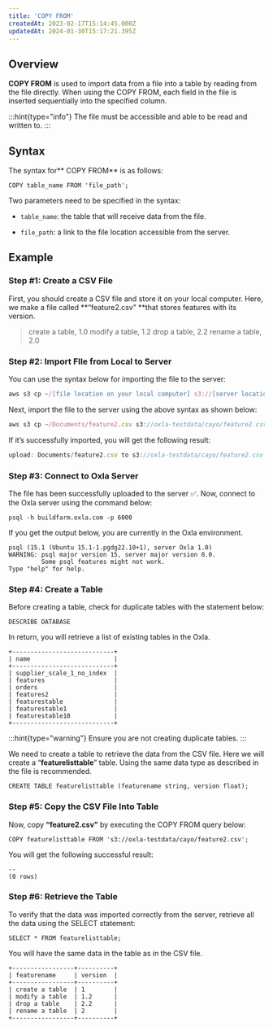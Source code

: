```yaml
---
title: 'COPY FROM'
createdAt: 2023-02-17T15:14:45.000Z
updatedAt: 2024-01-30T15:17:21.395Z
---
```


## **Overview**

**COPY FROM** is used to import data from a file into a table by reading from the file directly. When using the COPY FROM, each field in the file is inserted sequentially into the specified column.

:::hint{type="info"}
The file must be accessible and able to be read and written to.
:::

## **Syntax**

The syntax for** COPY FROM** is as follows:&#x20;

```pgsql
COPY table_name FROM 'file_path';
```

Two parameters need to be specified in the syntax:

*   `table_name`: the table that will receive data from the file.

*   `file_path`: a link to the file location accessible from the server.&#x20;

## **Example**

### Step #1: Create a CSV File

First, you should create a CSV file and store it on your local computer. Here, we make a file called **“feature2.csv” **that stores features with its version.

> create a table, 1.0
> modify a table, 1.2
> drop a table, 2.2
> rename a table, 2.0

### Step #2: Import FIle from Local to Server

You can use the syntax below for importing the file to the server:

```typescript
aws s3 cp ~/[file location on your local computer] s3://[server location]/[file name]
```

Next, import the file to the server using the above syntax as shown below:

```typescript
aws s3 cp ~/Documents/feature2.csv s3://oxla-testdata/cayo/feature2.csv
```

If it’s successfully imported, you will get the following result:

```typescript
upload: Documents/feature2.csv to s3://oxla-testdata/cayo/feature2.csv
```

### Step #3: Connect to Oxla Server

The file has been successfully uploaded to the server ✅. Now, connect to the Oxla server using the command below:

```pgsql
psql -h buildfarm.oxla.com -p 6000
```

If you get the output below, you are currently in the Oxla environment.

```pgsql
psql (15.1 (Ubuntu 15.1-1.pgdg22.10+1), server Oxla 1.0)
WARNING: psql major version 15, server major version 0.0.
         Some psql features might not work.
Type "help" for help.
```

### Step #4: Create a Table

Before creating a table, check for duplicate tables with the statement below:

```pgsql
DESCRIBE DATABASE
```

In return, you will retrieve a list of existing tables in the Oxla.&#x20;

```pgsql
+----------------------------+
| name                       |
+----------------------------+
| supplier_scale_1_no_index  |
| features                   |
| orders                     |
| features2                  |
| featurestable              |
| featurestable1             |
| featurestable10            |
+----------------------------+
```

:::hint{type="warning"}
Ensure you are not creating duplicate tables.
:::

We need to create a table to retrieve the data from the CSV file. Here we will create a “**featurelisttable**” table. Using the same data type as described in the file is recommended.

```pgsql
CREATE TABLE featurelisttable (featurename string, version float);
```

### Step #5: Copy the CSV File Into Table

Now, copy **“feature2.csv”** by executing the COPY FROM query below:

```pgsql
COPY featurelisttable FROM 's3://oxla-testdata/cayo/feature2.csv';
```

You will get the following successful result:

```pgsql
--
(0 rows)
```

### Step #6: Retrieve the Table

To verify that the data was imported correctly from the server, retrieve all the data using the SELECT statement:

```pgsql
SELECT * FROM featurelisttable;
```

You will have the same data in the table as in the CSV file.

```pgsql
+-----------------+----------+
| featurename     | version  | 
+-----------------+----------+
| create a table  | 1        |
| modify a table  | 1.2      |
| drop a table    | 2.2      |
| rename a table  | 2        |
+-----------------+----------+
```

